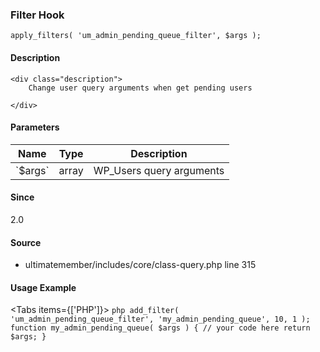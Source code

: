 
### Filter Hook    
    
```
apply_filters( 'um_admin_pending_queue_filter', $args );
```

#### Description
    <div class="description">
        Change user query arguments when get pending users
 
    </div>

#### Parameters
            
<table className="table-auto mt-2 border dark:border-gray-500 p-5 text-sm text-left">
<thead>
<tr>
<th  className="px-3">Name</th>
<th  className="px-3">Type</th>
<th  className="px-3">Description</th>
</tr>
</thead>
<tbody>
               <tr >
               <td className="px-3 py-2">`$args`</td>
               <td className="px-3 py-2">array</td>
               <td className="px-3 py-2 text-sm">WP_Users query arguments</td>
               </tr>
</tbody>
</table>

#### Since
<div class="description">
2.0
</div>

#### Source
  - <Link href="/developer/files/includes-core-class-query#source-view.315">ultimatemember/includes/core/class-query.php</Link> <Link href="/developer/files/includes-core-class-query#source-view.315">line 315</Link>



#### Usage Example

<Tabs items={['PHP']}>
    <Tab>
    ```php
    add_filter( 'um_admin_pending_queue_filter', 'my_admin_pending_queue', 10, 1 );
 function my_admin_pending_queue( $args ) {
     // your code here
     return $args;
 }
    ```
    </Tab>
</Tabs>